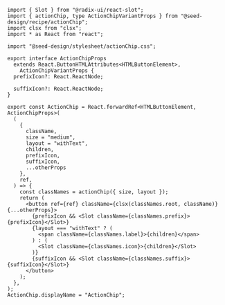 ```tsx copy filename="action-chip.tsx"
import { Slot } from "@radix-ui/react-slot";
import { actionChip, type ActionChipVariantProps } from "@seed-design/recipe/actionChip";
import clsx from "clsx";
import * as React from "react";

import "@seed-design/stylesheet/actionChip.css";

export interface ActionChipProps
  extends React.ButtonHTMLAttributes<HTMLButtonElement>,
    ActionChipVariantProps {
  prefixIcon?: React.ReactNode;

  suffixIcon?: React.ReactNode;
}

export const ActionChip = React.forwardRef<HTMLButtonElement, ActionChipProps>(
  (
    {
      className,
      size = "medium",
      layout = "withText",
      children,
      prefixIcon,
      suffixIcon,
      ...otherProps
    },
    ref,
  ) => {
    const classNames = actionChip({ size, layout });
    return (
      <button ref={ref} className={clsx(classNames.root, className)} {...otherProps}>
        {prefixIcon && <Slot className={classNames.prefix}>{prefixIcon}</Slot>}
        {layout === "withText" ? (
          <span className={classNames.label}>{children}</span>
        ) : (
          <Slot className={classNames.icon}>{children}</Slot>
        )}
        {suffixIcon && <Slot className={classNames.suffix}>{suffixIcon}</Slot>}
      </button>
    );
  },
);
ActionChip.displayName = "ActionChip";

```
